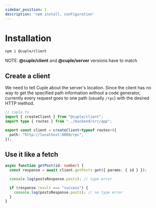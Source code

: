 ```yaml
---
sidebar_position: 1
description: 'npm install, configuration'
---
```


# Installation

```bash
npm i @cuple/client
```

NOTE: **@cuple/client** and **@cuple/server** versions have to match

## Create a client

We need to tell Cuple about the server's location.
Since the client has no way to get the specified path information without a code generator,
currently every request goes to one path (usually `/rpc`) with the desired HTTP method.

```ts
// cuple.ts
import { createClient } from "@cuple/client";
import type { routes } from "../backend/src/app";

export const client = createClient<typeof routes>({
  path: "http://localhost:8080/rpc",
});
```

## Use it like a fetch

```ts
async function getPost(id: number) {
  const response = await client.getPosts.get({ params: { id } });

  console.log(postsResponse.posts); // type error

  if (response.result === "success") {
    console.log(postsResponse.posts); // no type error
  }
}
```
